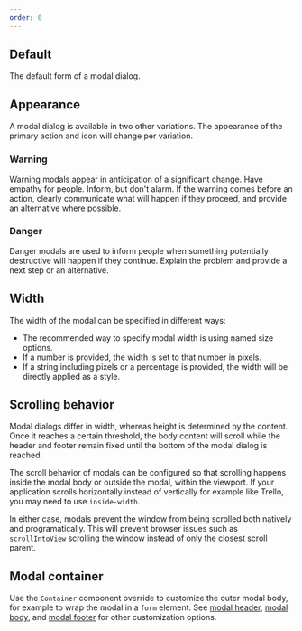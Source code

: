 ```yaml
---
order: 0
---
```



## Default

The default form of a modal dialog.

<Example Component={ModalDefault} packageName="@atlaskit/modal" />

## Appearance

A modal dialog is available in two other variations.
The appearance of the primary action and icon will change per variation.

### Warning

Warning modals appear in anticipation of a significant change.
Have empathy for people.
Inform,
but don't alarm.
If the warning comes before an action,
clearly communicate what will happen if they proceed,
and provide an alternative where possible.

<Example Component={ModalWarning} packageName="@atlaskit/modal" />

### Danger

Danger modals are used to inform people when something potentially destructive will happen if they continue.
Explain the problem and provide a next step or an alternative.

<Example Component={ModalDanger} packageName="@atlaskit/modal" />

## Width

The width of the modal can be specified in different ways:

- The recommended way to specify modal width is using named size options.
- If a number is provided, the width is set to that number in pixels.
- If a string including pixels or a percentage is provided, the width will be directly applied as a style.

<Example Component={ModalWidth} packageName="@atlaskit/modal" />

## Scrolling behavior

Modal dialogs differ in width,
whereas height is determined by the content.
Once it reaches a certain threshold,
the body content will scroll while the header and footer remain fixed until the bottom of the modal dialog is reached.

The scroll behavior of modals can be configured so that scrolling happens inside the modal body or outside the modal,
within the viewport.
If your application scrolls horizontally instead of vertically for example like Trello,
you may need to use `inside-width`.

In either case,
modals prevent the window from being scrolled both natively and programatically.
This will prevent browser issues such as `scrollIntoView` scrolling the window instead of only the closest scroll parent.

<Example Component={ModalScroll} packageName="@atlaskit/modal" />

## Modal container

Use the `Container` component override to customize the outer modal body,
for example to wrap the modal in a `form` element.
See [modal header](modal-header),
[modal body](modal-body),
and [modal footer](modal-footer) for other customization options.

<Example Component={ModalContainerCustom} packageName="@atlaskit/modal" />
